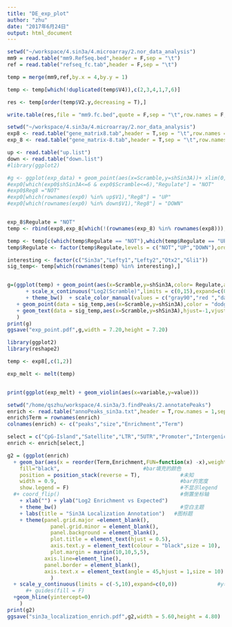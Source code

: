 ```yaml
---
title: "DE_exp_plot"
author: "zhu"
date: "2017年6月24日"
output: html_document
---
```



```r
setwd("~/workspace/4.sin3a/4.microarray/2.nor_data_analysis")
mm9 = read.table("mm9.RefSeq.bed",header = F,sep = "\t")
ref = read.table("refseq_fc.tab",header = F,sep = "\t")

temp = merge(mm9,ref,by.x = 4,by.y = 1)

temp <- temp[which(!duplicated(temp$V4)),c(2,3,4,1,7,6)]

res <- temp[order(temp$V2.y,decreasing = T),]

write.table(res,file = "mm9.fc.bed",quote = F,sep = "\t",row.names = F,col.names = F)

```


```r
setwd("~/workspace/4.sin3a/4.microarray/2.nor_data_analysis")
exp8 <- read.table("gene_matrix8.tab",header = T,sep = "\t",row.names = 1)
exp_8 <- read.table("gene_matrix-8.tab",header = T,sep = "\t",row.names = 1)

up <- read.table("up.list")
down <- read.table("down.list")
#library(ggplot2)

#g <- ggplot(exp_data) + geom_point(aes(x=Scramble,y=shSin3A))+ xlim(0,15) + ylim(0,15) + theme_bw()
#exp0[which(exp0$shSin3A<=6 & exp0$Scramble<=6),"Regulate"] = "NOT"
#exp0$Reg8 ="NOT"
#exp0[which(rownames(exp0) %in% up$V1),"Reg8"] = "UP"
#exp0[which(rownames(exp0) %in% down$V1),"Reg8"] = "DOWN"


exp_8$Regulate = "NOT"
temp <- rbind(exp8,exp_8[which(!(rownames(exp_8) %in% rownames(exp8))),])

temp <- temp[c(which(temp$Regulate == "NOT"),which(temp$Regulate == "UP"),which(temp$Regulate == "DOWN")),]
temp$Regulate <- factor(temp$Regulate,levels = c("NOT","UP","DOWN"),ordered = T)

interesting <- factor(c("Sin3a","Lefty1","Lefty2","Otx2","Gli1"))
sig_temp<- temp[which(rownames(temp) %in% interesting),]


g=(ggplot(temp) + geom_point(aes(x=Scramble,y=shSin3A,color= Regulate,alpha=Regulate))  
      + scale_x_continuous("Log2(Scramble)",limits = c(0,15),expand=c(0,0)) + scale_y_continuous("Log2(shSin3A)",limits = c(0,15),expand=c(0,0)) 
      + theme_bw()  + scale_color_manual(values = c("gray90","red ","darkgreen"))+coord_fixed(ratio = 1) + scale_alpha_manual(values = c(1,1,1))
   + geom_point(data = sig_temp,aes(x=Scramble,y=shSin3A),color = "dodgerblue")
   + geom_text(data = sig_temp,aes(x=Scramble,y=shSin3A),hjust=-1,vjust=0,label=rownames(sig_temp),check_overlap = F)#nudge_y=0,nudge_x=2,
   )
print(g)
ggsave("exp_point.pdf",g,width = 7.20,height = 7.20)

```

```r
library(ggplot2)
library(reshape2)

temp <- exp8[,c(1,2)]

exp_melt <- melt(temp)


print(ggplot(exp_melt) + geom_violin(aes(x=variable,y=value)))
```




```r
setwd("/home/qszhu/workspace/4.sin3a/3.findPeaks/2.annotatePeaks")
enrich <- read.table("annoPeaks_sin3a.txt",header = T,row.names = 1,sep = "\t")
enrich$Term = rownames(enrich)
colnames(enrich) <- c("peaks","size","Enrichment","Term")

select = c("CpG-Island","Satellite","LTR","5UTR","Promoter","Intergenic","Intron","Exon","SINE","LINE","3UTR")
enrich <- enrich[select,]

g2 = (ggplot(enrich) 
  +	geom_bar(aes(x = reorder(Term,Enrichment,FUN=function(x) -x),weight=Enrichment),  #将term按pvalue排序；bar的高度为term*weight / x = reorder(Term,Enrichment)
	fill="black",  							#bar填充的颜色
	position = position_stack(reverse = T),	    		#未知
	width = 0.9,										#bar的宽度
	show.legend = F)									#不显示legend
  #+ coord_flip() 										#倒置坐标轴
	+ xlab("") + ylab("Log2 Enrichment vs Expected") 					#x,y坐标轴标题
	+ theme_bw() 										#空白主题
	+ labs(title = "Sin3A Localization Annotation")   #图标题
	+ theme(panel.grid.major =element_blank(), 						
              panel.grid.minor = element_blank(),
              panel.background = element_blank(),						#空白背景
              plot.title = element_text(hjust = 0.5),					#调整标题位置
              axis.text.y = element_text(colour = "black",size = 10),	#y轴文字颜色大小
              plot.margin = margin(10,10,5,5),							#图与边界的空白
	        axis.line=element_line(),
	        panel.border = element_blank(),
	        axis.text.x = element_text(angle = 45,hjust = 1,size = 10)
              ) 
  + scale_y_continuous(limits = c(-5,10),expand=c(0,0))				#y轴范围；与x轴的留白为0
      #+ guides(fill = F) 
  +geom_hline(yintercept=0)
    )
print(g2)
ggsave("sin3a_localization_enrich.pdf",g2,width = 5.60,height = 4.80)

```



































